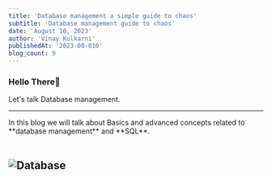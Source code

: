 ```yaml
---
title: 'Database management a simple guide to chaos'
subtitle: 'Database management guide to chaos'
date: 'August 10, 2023'
author: 'Vinay Kulkarni'
publishedAt: '2023-08-010'
blog_count: 9
---
```


### Hello There🐼

Let's talk Database management.

---

<Callout>
  In this blog we will talk about Basics and advanced concepts related to
  **database management** and **SQL**.
</Callout>
<br />
<br />

## ![Database](/content/DBMS/database.svg)
